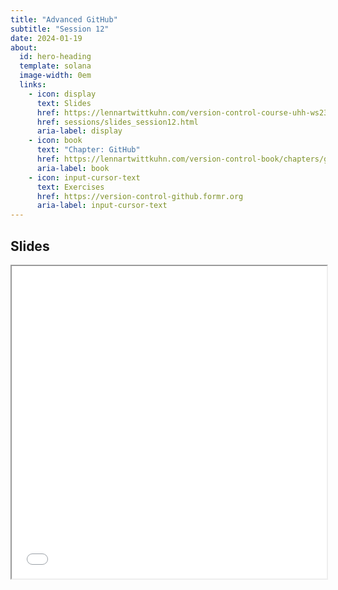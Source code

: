 ```yaml
---
title: "Advanced GitHub"
subtitle: "Session 12"
date: 2024-01-19
about:
  id: hero-heading
  template: solana
  image-width: 0em
  links:
    - icon: display
      text: Slides
      href: https://lennartwittkuhn.com/version-control-course-uhh-ws23/sessions/slides_session12.html
      href: sessions/slides_session12.html
      aria-label: display
    - icon: book
      text: "Chapter: GitHub"
      href: https://lennartwittkuhn.com/version-control-book/chapters/github-intro.html
      aria-label: book
    - icon: input-cursor-text
      text: Exercises
      href: https://version-control-github.formr.org
      aria-label: input-cursor-text
---
```


::: {#hero-heading}
:::

## Slides

```{=html}
<iframe width="100%" height=500 src="slides_session12.html"></iframe>
```